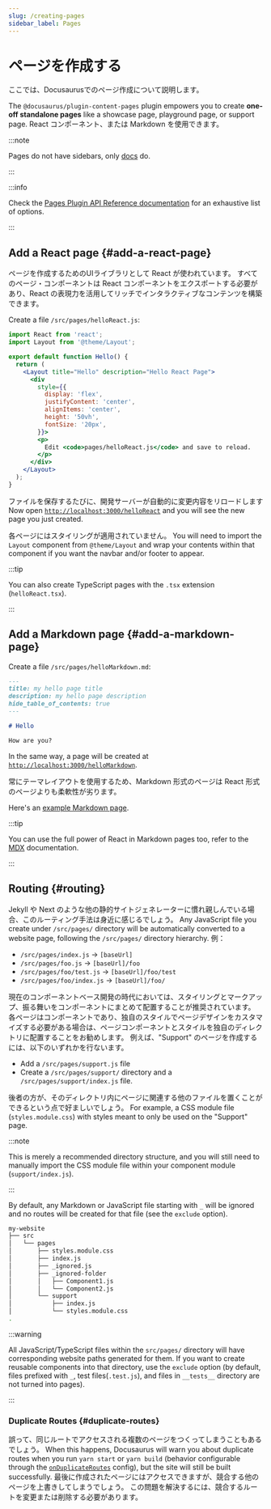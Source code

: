 ```yaml
---
slug: /creating-pages
sidebar_label: Pages
---
```


# ページを作成する

ここでは、Docusaurusでのページ作成について説明します。

The `@docusaurus/plugin-content-pages` plugin empowers you to create **one-off standalone pages** like a showcase page, playground page, or support page. React コンポーネント、または Markdown を使用できます。

:::note

Pages do not have sidebars, only [docs](./docs/docs-introduction.mdx) do.

:::

:::info

Check the [Pages Plugin API Reference documentation](./../api/plugins/plugin-content-pages.mdx) for an exhaustive list of options.

:::

## Add a React page {#add-a-react-page}

ページを作成するためのUIライブラリとして React が使われています。 すべてのページ・コンポーネントは React コンポーネントをエクスポートする必要があり、React の表現力を活用してリッチでインタラクティブなコンテンツを構築できます。

Create a file `/src/pages/helloReact.js`:

```jsx title="/src/pages/helloReact.js"
import React from 'react';
import Layout from '@theme/Layout';

export default function Hello() {
  return (
    <Layout title="Hello" description="Hello React Page">
      <div
        style={{
          display: 'flex',
          justifyContent: 'center',
          alignItems: 'center',
          height: '50vh',
          fontSize: '20px',
        }}>
        <p>
          Edit <code>pages/helloReact.js</code> and save to reload.
        </p>
      </div>
    </Layout>
  );
}
```

ファイルを保存するたびに、開発サーバーが自動的に変更内容をリロードします Now open [`http://localhost:3000/helloReact`](http://localhost:3000/helloReact) and you will see the new page you just created.

各ページにはスタイリングが適用されていません。 You will need to import the `Layout` component from `@theme/Layout` and wrap your contents within that component if you want the navbar and/or footer to appear.

:::tip

You can also create TypeScript pages with the `.tsx` extension (`helloReact.tsx`).

:::

## Add a Markdown page {#add-a-markdown-page}

Create a file `/src/pages/helloMarkdown.md`:

```md title="/src/pages/helloMarkdown.md"
---
title: my hello page title
description: my hello page description
hide_table_of_contents: true
---

# Hello

How are you?
```

In the same way, a page will be created at [`http://localhost:3000/helloMarkdown`](http://localhost:3000/helloMarkdown).

常にテーマレイアウトを使用するため、Markdown 形式のページは React 形式のページよりも柔軟性が劣ります。

Here's an [example Markdown page](/examples/markdownPageExample).

:::tip

You can use the full power of React in Markdown pages too, refer to the [MDX](https://mdxjs.com/) documentation.

:::

## Routing {#routing}

Jekyll や Next のような他の静的サイトジェネレーターに慣れ親しんでいる場合、このルーティング手法は身近に感じるでしょう。 Any JavaScript file you create under `/src/pages/` directory will be automatically converted to a website page, following the `/src/pages/` directory hierarchy. 例：

- `/src/pages/index.js` → `[baseUrl]`
- `/src/pages/foo.js` → `[baseUrl]/foo`
- `/src/pages/foo/test.js` → `[baseUrl]/foo/test`
- `/src/pages/foo/index.js` → `[baseUrl]/foo/`

現在のコンポーネントベース開発の時代においては、スタイリングとマークアップ、振る舞いをコンポーネントにまとめて配置することが推奨されています。 各ページはコンポーネントであり、独自のスタイルでページデザインをカスタマイズする必要がある場合は、ページコンポーネントとスタイルを独自のディレクトリに配置することをお勧めします。 例えば、"Support" のページを作成するには、以下のいずれかを行ないます。

- Add a `/src/pages/support.js` file
- Create a `/src/pages/support/` directory and a `/src/pages/support/index.js` file.

後者の方が、そのディレクトリ内にページに関連する他のファイルを置くことができるという点で好ましいでしょう。 For example, a CSS module file (`styles.module.css`) with styles meant to only be used on the "Support" page.

:::note

This is merely a recommended directory structure, and you will still need to manually import the CSS module file within your component module (`support/index.js`).

:::

By default, any Markdown or JavaScript file starting with `_` will be ignored and no routes will be created for that file (see the `exclude` option).

```bash
my-website
├── src
│   └── pages
│       ├── styles.module.css
│       ├── index.js
│       ├── _ignored.js
│       ├── _ignored-folder
│       │   ├── Component1.js
│       │   └── Component2.js
│       └── support
│           ├── index.js
│           └── styles.module.css
.
```

:::warning

All JavaScript/TypeScript files within the `src/pages/` directory will have corresponding website paths generated for them. If you want to create reusable components into that directory, use the `exclude` option (by default, files prefixed with `_`, test files(`.test.js`), and files in `__tests__` directory are not turned into pages).

:::

### Duplicate Routes {#duplicate-routes}

誤って、同じルートでアクセスされる複数のページをつくってしまうこともあるでしょう。 When this happens, Docusaurus will warn you about duplicate routes when you run `yarn start` or `yarn build` (behavior configurable through the [`onDuplicateRoutes`](../api/docusaurus.config.js.mdx#onDuplicateRoutes) config), but the site will still be built successfully. 最後に作成されたページにはアクセスできますが、競合する他のページを上書きしてしまうでしょう。 この問題を解決するには、競合するルートを変更または削除する必要があります。
